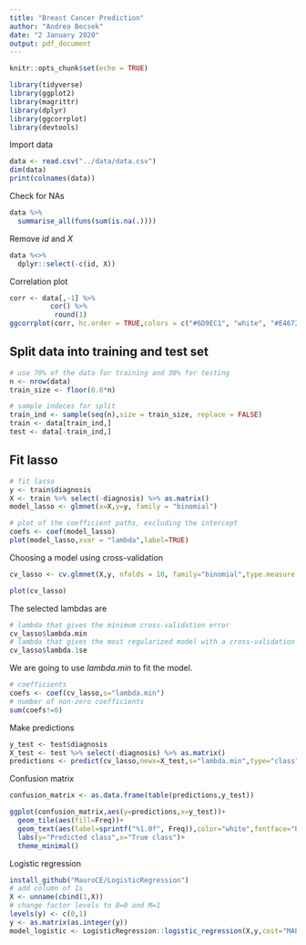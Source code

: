 ```yaml
---
title: "Breast Cancer Prediction"
author: "Andrea Becsek"
date: "2 January 2020"
output: pdf_document
---
```


```r
knitr::opts_chunk$set(echo = TRUE)
```

```r
library(tidyverse)
library(ggplot2)
library(magrittr)
library(dplyr)
library(ggcorrplot)
library(devtools)
```

Import data
```r
data <- read.csv("../data/data.csv")
dim(data)
print(colnames(data))
```
Check for NAs
```r
data %>% 
  summarise_all(funs(sum(is.na(.))))
```
Remove *id* and *X*
```r
data %<>%  
  dplyr::select(-c(id, X))
```

Correlation plot
```r
corr <- data[,-1] %>% 
          cor() %>% 
           round(1)
ggcorrplot(corr, hc.order = TRUE,colors = c("#6D9EC1", "white", "#E46726"),ggtheme = ggplot2::theme_minimal)
```

## Split data into training and test set
```r
# use 70% of the data for training and 30% for testing
n <- nrow(data)
train_size <- floor(0.8*n)

# sample indeces for split
train_ind <- sample(seq(n),size = train_size, replace = FALSE)
train <- data[train_ind,]
test <- data[-train_ind,]
```

## Fit lasso
```r
# fit lasso
y <- train$diagnosis
X <- train %>% select(-diagnosis) %>% as.matrix()
model_lasso <- glmnet(x=X,y=y, family = "binomial")

# plot of the coefficient paths, excluding the intercept
coefs <- coef(model_lasso)
plot(model_lasso,xvar = "lambda",label=TRUE)
```

Choosing a model using cross-validation
```r
cv_lasso <- cv.glmnet(X,y, nfolds = 10, family="binomial",type.measure = "class")

plot(cv_lasso)
```
The selected lambdas are 
```r
# lambda that gives the minimum cross-validation error
cv_lasso$lambda.min
# lambda that gives the most regularized model with a cross-validation error within one standard error of the minimum.
cv_lasso$lambda.1se
```

We are going to use *lambda.min* to fit the model.
```r
# coefficients
coefs <- coef(cv_lasso,s="lambda.min")
# number of non-zero coefficients
sum(coefs!=0)
```
Make predictions
```r
y_test <- test$diagnosis
X_test <- test %>% select(-diagnosis) %>% as.matrix()
predictions <- predict(cv_lasso,newx=X_test,s="lambda.min",type="class")
```

Confusion matrix
```r
confusion_matrix <- as.data.frame(table(predictions,y_test))

ggplot(confusion_matrix,aes(y=predictions,x=y_test))+
  geom_tile(aes(fill=Freq))+
  geom_text(aes(label=sprintf("%1.0f", Freq)),color="white",fontface="bold")+
  labs(y="Predicted class",x="True class")+
  theme_minimal()
```

Logistic regression
```r
install_github("MauroCE/LogisticRegression")
# add column of 1s
X <- unname(cbind(1,X))
# change factor levels to B=0 and M=1
levels(y) <- c(0,1)
y <- as.matrix(as.integer(y))
model_logistic <- LogisticRegression::logistic_regression(X,y,cost="MAP",method = "newton_method")
```

